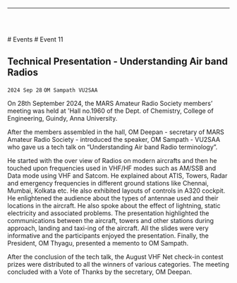 
<Layout>

------------------------------------------------

<br/> <br/>

<Breadcrumbs>
    <Link underline="hover" color="inherit" to="/events">
        # Events
    </Link>
    # Event 11
</Breadcrumbs>

## Technical Presentation - Understanding Air band Radios
`2024 Sep 28`
`OM Sampath VU2SAA`

On 28th September 2024, the MARS Amateur Radio Society members’ meeting was held at 'Hall 
no.1960 of the Dept. of Chemistry, College of Engineering, Guindy, Anna University. 

After the members assembled in the hall, OM Deepan - secretary of MARS Amateur Radio Society - 
introduced the speaker, OM Sampath - VU2SAA who gave us a tech talk on “Understanding Air 
band Radio terminology”. 

He started with the over view of Radios on modern aircrafts and then he touched upon frequencies 
used in VHF/HF modes such as AM/SSB and Data mode using VHF and Satcom. He explained 
about ATIS, Towers, Radar and emergency frequencies in different ground stations like Chennai, 
Mumbai, Kolkata etc. He also exhibited layouts of controls in A320 cockpit. He enlightened the 
audience about the types of antennae used and their locations in the aircraft. He also spoke about 
the effect of lightning, static electricity and associated problems. The presentation highlighted the 
communications between the aircraft, towers and other stations during approach, landing and taxi-ing of the aircraft.
All the slides were very informative and the participants enjoyed the 
presentation. Finally, the President, OM Thyagu, presented a memento to OM Sampath. 

After the conclusion of the tech talk, the August VHF Net check-in 
contest prizes were distributed to all the winners of various 
categories. The meeting concluded with a Vote of Thanks by the secretary, OM 
Deepan.

</Layout>

